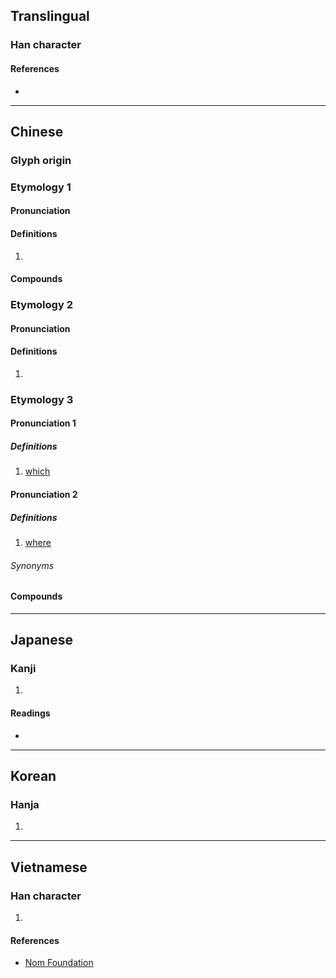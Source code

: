 {{character info/new}}
==Translingual==

===Han character===
{{Han char|rn=9|rad=人|as=05|sn=7|four=23211|canj=OJP|ids=⿰亻它}}

====References====
* {{Han ref|kx=0098.170|dkj=00513|dj=0208.070|hdz=10139.030|uh=4F57|ud=20311|bh=A6EF|bd=42735}}

----

==Chinese==
{{zh-forms}}

===Glyph origin===

===Etymology 1===
{{Han etyl}}

====Pronunciation====
{{zh-pron
|m=tuó
|c=to4
|mn=tô
|mc=1
|oc=n,2
|cat=v
}}

====Definitions====
{{zh-hanzi}}

# {{zh-alt-form|馱|to [[carry]] on one's [[back]]}}

====Compounds====
{{zh-der|佗佗|磨佗子|華佗再世}}

===Etymology 2===
{{Han etyl}}

====Pronunciation====
{{zh-pron
|m=tuō,tā
|c=to1,taa1
|mc=2
|oc=1
|ma=
|cat=
}}

====Definitions====
{{zh-hanzi}}

# {{zh-alt-form|他}}

===Etymology 3===
{{Han etyl|alt=倒,叨,叼,搭}}

====Pronunciation 1====
{{zh-pron
|mn=xm,qz,tw:tó/zz:tah/twv:tá
|cat=det
}}

=====Definitions=====
{{zh-hanzi}}

# {{lb|zh|Hokkien}} [[which]]

====Pronunciation 2====
{{zh-pron
|mn=xm,qz:tó/zz,twv:tah/tw:toh/km:tio̍h
|cat=pn
}}

=====Definitions=====
{{zh-hanzi}}

# {{lb|zh|Hokkien}} [[where]]

======Synonyms======
{{zh-dial|哪裡}}

====Compounds====
{{zh-der|佗位|佗落}}

----

==Japanese==

===Kanji===
{{ja-kanji|grade=|rs=人05}}

# {{defn|lang=ja|sort=人05}}

====Readings====
* {{ja-readings|on=[[た]] (ta)|kun=[[ほか]] (hoka), [[わびる]] (wabiru)}}

----

==Korean==

===Hanja===
{{ko-hanja|hangeul=타|rv=ta|mr=t'a}}

# {{defn|lang=ko|sort=人05}}

----

==Vietnamese==

===Han character===
{{vi-hantu|[[đà]]|rs=人05}}

# {{defn|lang=vi|sort=人05}}

====References====
* [http://nomfoundation.org/common/nom_details.php?codepoint=4f57 Nom Foundation]